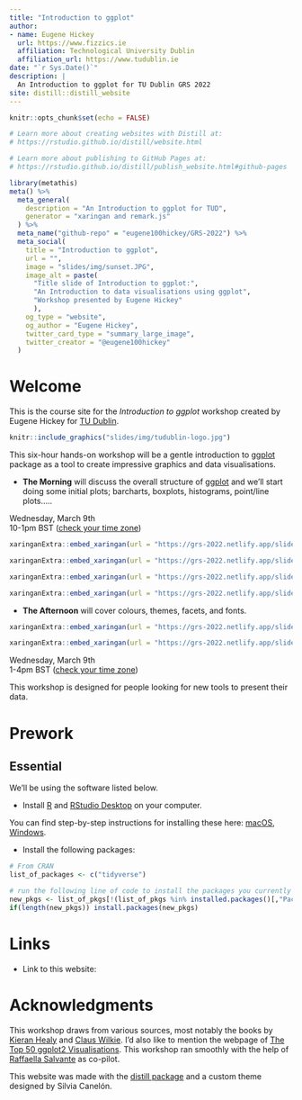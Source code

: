 ```yaml
---
title: "Introduction to ggplot"
author:
- name: Eugene Hickey
  url: https://www.fizzics.ie
  affiliation: Technological University Dublin
  affiliation_url: https://www.tudublin.ie
date: "`r Sys.Date()`"
description: |
  An Introduction to ggplot for TU Dublin GRS 2022
site: distill::distill_website
---
```


```r
knitr::opts_chunk$set(echo = FALSE)

# Learn more about creating websites with Distill at:
# https://rstudio.github.io/distill/website.html

# Learn more about publishing to GitHub Pages at:
# https://rstudio.github.io/distill/publish_website.html#github-pages

```

```r
library(metathis)
meta() %>%
  meta_general(
    description = "An Introduction to ggplot for TUD",
    generator = "xaringan and remark.js"
  ) %>% 
  meta_name("github-repo" = "eugene100hickey/GRS-2022") %>% 
  meta_social(
    title = "Introduction to ggplot",
    url = "",
    image = "slides/img/sunset.JPG",
    image_alt = paste(
      "Title slide of Introduction to ggplot:",
      "An Introduction to data visualisations using ggplot",
      "Workshop presented by Eugene Hickey"
      ),
    og_type = "website",
    og_author = "Eugene Hickey",
    twitter_card_type = "summary_large_image",
    twitter_creator = "@eugene100hickey"
  )
```

# Welcome

This is the course site for the _Introduction to ggplot_ workshop created by Eugene Hickey for [TU Dublin](https://tudublin.ie).

<aside>
```r
knitr::include_graphics("slides/img/tudublin-logo.jpg")
```
</aside>

This six-hour hands-on workshop will be a gentle introduction to  [ggplot](https://ggplot2.tidyverse.org/reference/ggplot.html) package as a tool to create impressive graphics and data visualisations.

- **The Morning** will discuss the overall structure of [ggplot](https://ggplot2.tidyverse.org/reference/ggplot.html) and we'll start doing some initial plots; barcharts, boxplots, histograms, point/line plots.....

<aside>
Wednesday, March 9th<br/>10-1pm BST ([check your time zone](https://www.worldtimebuddy.com/?qm=1&lid=2964574,360630,524901&h=2964574&date=2022-3-9&sln=10-13&hf=1
))
</aside>

```r
xaringanExtra::embed_xaringan(url = "https://grs-2022.netlify.app/slides/01-why-ggplot.html", ratio = "16:9")
```


```r
xaringanExtra::embed_xaringan(url = "https://grs-2022.netlify.app/slides/02_R.html", ratio = "16:9")
```

```r
xaringanExtra::embed_xaringan(url = "https://grs-2022.netlify.app/slides/02-proportions.html", ratio = "16:9")
```


```r
xaringanExtra::embed_xaringan(url = "https://grs-2022.netlify.app/slides/03-distributions-relationships.html", ratio = "16:9")
```

- **The Afternoon** will cover colours, themes, facets, and fonts.


```r
xaringanExtra::embed_xaringan(url = "https://grs-2022.netlify.app/slides/04-colours.html", ratio = "16:9")
```


```r
xaringanExtra::embed_xaringan(url = "https://grs-2022.netlify.app/slides/05-themes.html", ratio = "16:9")
```
<aside>
Wednesday, March 9th<br/>1-4pm BST ([check your time zone](https://www.worldtimebuddy.com/?qm=1&lid=2964574,360630,524901&h=2964574&date=2022-3-9&sln=14-16&hf=1))
</aside>

This workshop is designed for people looking for new tools to present their data.

# Prework

## Essential

We'll be using the software listed below.

- Install [R](https://cloud.r-project.org/) and [RStudio Desktop](https://rstudio.com/products/rstudio/download/) on your computer. 

You can find step-by-step instructions for installing these here: [macOS](https://www.youtube.com/watch?v=GM88tYlEy_g), [Windows](https://www.youtube.com/watch?v=JRKmZK5-6aE).


- Install the following packages:

```r
# From CRAN
list_of_packages <- c("tidyverse")

# run the following line of code to install the packages you currently do not have
new_pkgs <- list_of_pkgs[!(list_of_pkgs %in% installed.packages()[,"Package"])]
if(length(new_pkgs)) install.packages(new_pkgs)
```

# Links

- Link to this website:

# Acknowledgments {.appendix}

This workshop draws from various sources, most notably the books by [Kieran Healy](https://socviz.co/) and [Claus Wilkie](https://clauswilke.com/dataviz/). I'd also like to mention the webpage of [The Top 50 ggplot2 Visualisations](http://r-statistics.co/Top50-Ggplot2-Visualizations-MasterList-R-Code.html). This workshop ran smoothly with the help of [Raffaella Salvante](raffaella.salvante@tudublin.ie) as co-pilot.

This website was made with the [distill package](https://rstudio.github.io/distill/) and a custom theme designed by Silvia Canelón.
